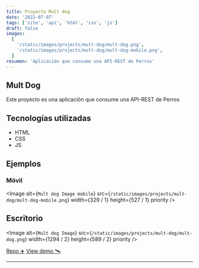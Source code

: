 ```yaml
---
title: Proyecto Mult dog 
date: '2022-07-07'
tags: ['site', 'api', 'html', 'css', 'js']
draft: false
images:
  [
    '/static/images/projects/mult-dog/mult-dog.png',
    '/static/images/projects/mult-dog/mult-dog-mobile.png',
  ]
resumen: 'Aplicación que consume una API-REST de Perros'
---
```


## Mult Dog

Este proyecto es una aplicación que consume una API-REST de Perros

## Tecnologías utilizadas

- HTML
- CSS
- JS

## Ejemplos

### Móvil

<Image
  alt={`Mult dog Image mobile`}
  src={`/static/images/projects/mult-dog/mult-dog-mobile.png`}
  width={329 / 1}
  height={527 / 1}
  priority
/>

## Escritorio

<Image
  alt={`Mult dog Image`}
  src={`/static/images/projects/mult-dog/mult-dog.png`}
  width={1294 / 2}
  height={589 / 2}
  priority
/>

[Repo ✈️](https://github.com/robert-ds/mult-dog)
[View demo 🛰](https://github.com/robert-ds/mult-dog)

---

